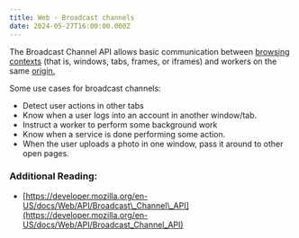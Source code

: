 ```yaml
---
title: Web - Broadcast channels
date: 2024-05-27T16:00:00.000Z
---
```


The Broadcast Channel API allows basic communication between [browsing contexts](https://developer.mozilla.org/en-US/docs/Glossary/Browsing_context) (that is, windows, tabs, frames, or iframes) and workers on the same [origin.](https://developer.mozilla.org/en-US/docs/Glossary/Origin)

Some use cases for broadcast channels:

* Detect user actions in other tabs
* Know when a user logs into an account in another window/tab.
* Instruct a worker to perform some background work
* Know when a service is done performing some action.
* When the user uploads a photo in one window, pass it around to other open pages.

### Additional Reading:

* [https://developer.mozilla.org/en-US/docs/Web/API/Broadcast\_Channel\_API](https://developer.mozilla.org/en-US/docs/Web/API/Broadcast_Channel_API)
